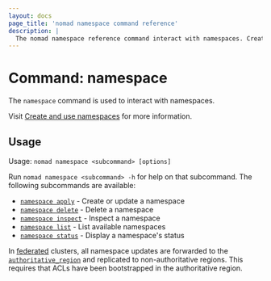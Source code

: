 ```yaml
---
layout: docs
page_title: 'nomad namespace command reference'
description: |
  The nomad namespace reference command interact with namespaces. Create, inspect, and delete a namespace. Display status information and list namespaces.
---
```


# Command: namespace

The `namespace` command is used to interact with namespaces.

Visit [Create and use namespaces](/nomad/docs/govern/namespaces) for more information.

## Usage

Usage: `nomad namespace <subcommand> [options]`

Run `nomad namespace <subcommand> -h` for help on that subcommand. The following
subcommands are available:

- [`namespace apply`][apply] - Create or update a namespace
- [`namespace delete`][delete] - Delete a namespace
- [`namespace inspect`][inspect] - Inspect a namespace
- [`namespace list`][list] - List available namespaces
- [`namespace status`][status] - Display a namespace's status

In [federated][] clusters, all namespace updates are forwarded to the
[`authoritative_region`][] and replicated to non-authoritative regions. This
requires that ACLs have been bootstrapped in the authoritative region.

[apply]: /nomad/commands/namespace/apply 'Create or update a namespace'
[delete]: /nomad/commands/namespace/delete 'Delete a namespace'
[inspect]: /nomad/commands/namespace/inspect 'Inspect a namespace'
[list]: /nomad/commands/namespace/list 'List available namespaces'
[status]: /nomad/commands/namespace/status "Display a namespace's status"
[federated]: //nomad/docs/deploy/clusters/federate-regions
[`authoritative_region`]: /nomad/docs/configuration/server#authoritative_region

